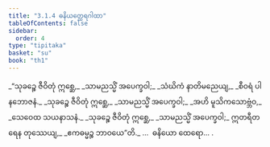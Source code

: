 ```yaml
---
title: "3.1.4 ဓနိယတ္ထေရဂါထာ"
tableOfContents: false
sidebar:
  order: 4
type: "tipitaka"
basket: "su"
book: "th1"
---
```



<DynamicBreadcrumb />

<Division number="228" book="th1" e="ch" v="19" p="264">

<Paragraph number="446" type="verses" book="th1">
_“သုခဉ္စေ ဇီဝိတုံ ဣစ္ဆေ,_  
_သာမညသ္မိံ အပေက္ခဝါ;_  
_သံဃိကံ နာတိမညေယျ,_  
_စီဝရံ ပါနဘောဇနံ._  

</Paragraph>

</Division>
<Division number="229" book="th1" e="ch" v="19" p="264">

<Paragraph number="447" type="verses" book="th1">
_သုခဉ္စေ ဇီဝိတုံ ဣစ္ဆေ,_  
_သာမညသ္မိံ အပေက္ခဝါ;_  
_အဟိ မူသိကသောဗ္ဘံဝ,_  
_သေဝေထ သယနာသနံ._  

</Paragraph>

</Division>
<Division number="230" book="th1" e="ch" v="19" p="264">

<Paragraph number="448" type="verses" book="th1">
_သုခဉ္စေ ဇီဝိတုံ ဣစ္ဆေ,_  
_သာမညသ္မိံ အပေက္ခဝါ;_  
ဣတရီတရေန တုဿေယျ,_  
_ဧကဓမ္မဉ္စ ဘာဝယေ”တိ._  


</Paragraph>
</Division>

<Paragraph number="449" type="center" book="th1">
…  ဓနိယော ထေရော… .
</Paragraph>
